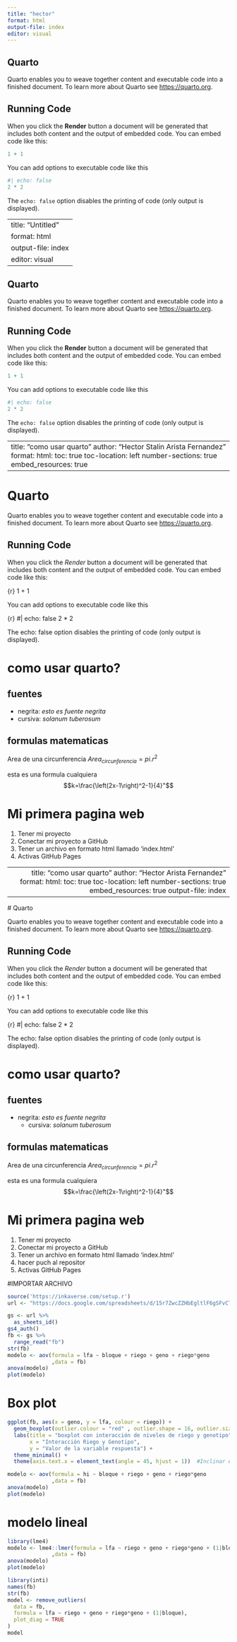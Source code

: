 ```yaml
---
title: "hector"
format: html
output-file: index
editor: visual
---
```


## Quarto

Quarto enables you to weave together content and executable code into a finished document. To learn more about Quarto see <https://quarto.org>.

## Running Code

When you click the **Render** button a document will be generated that includes both content and the output of embedded code. You can embed code like this:

```r
1 + 1
```

You can add options to executable code like this

```r
#| echo: false
2 * 2
```

The `echo: false` option disables the printing of code (only output is displayed).

---
title: "Untitled"
format: html
output-file: index
editor: visual
---

## Quarto

Quarto enables you to weave together content and executable code into a finished document. To learn more about Quarto see <https://quarto.org>.

## Running Code

When you click the **Render** button a document will be generated that includes both content and the output of embedded code. You can embed code like this:

```r
1 + 1
```

You can add options to executable code like this

```r
#| echo: false
2 * 2
```

The `echo: false` option disables the printing of code (only output is displayed).

|                                                                                                                                                           |
|------------------------------------------------------------------------|
| title: "como usar quarto" author: "Hector Stalin Arista Fernandez" format: html: toc: true toc-location: left number-sections: true embed_resources: true |

# Quarto

Quarto enables you to weave together content and executable code into a finished document. To learn more about Quarto see <https://quarto.org>.

## Running Code

When you click the *Render* button a document will be generated that includes both content and the output of embedded code. You can embed code like this:

{r} 1 + 1

You can add options to executable code like this

{r} #\| echo: false 2 \* 2

The echo: false option disables the printing of code (only output is displayed).

# como usar quarto?

## fuentes

-   negrita: *esto es fuente negrita*
-   cursiva: *solanum tuberosum*

## formulas matematicas

Area de una circunferencia $Area_{circunferencia}=pi.r^2$

esta es una formula cualquiera $$k=\frac{\left(2x-1\right)^2-1}{4}"$$

# Mi primera pagina web

1.  Tener mi proyecto
2.  Conectar mi proyecto a GitHub
3.  Tener un archivo en formato html llamado 'index.html'
4.  Activas GitHub Pages

|                                                                                                                                                                       |
|-----------------------------------------------------------------------:|
| title: "como usar quarto" author: "Hector Arista Fernandez" format: html: toc: true toc-location: left number-sections: true embed_resources: true output-file: index |

\# Quarto

Quarto enables you to weave together content and executable code into a finished document. To learn more about Quarto see <https://quarto.org>.

## Running Code

When you click the *Render* button a document will be generated that includes both content and the output of embedded code. You can embed code like this:

{r} 1 + 1

You can add options to executable code like this

{r} #\| echo: false 2 \* 2

The echo: false option disables the printing of code (only output is displayed).

# como usar quarto?

## fuentes

-   negrita: *esto es fuente negrita*
    -   cursiva: *solanum tuberosum*

## formulas matematicas

Area de una circunferencia $Area_{circunferencia}=pi.r^2$

esta es una formula cualquiera $$k=\frac{\left(2x-1\right)^2-1}{4}"$$

# Mi primera pagina web

1.  Tener mi proyecto
2.  Conectar mi proyecto a GitHub
3.  Tener un archivo en formato html llamado 'index.html'
4.  hacer puch al repositor
5.  Activas GitHub Pages

#IMPORTAR ARCHIVO 
```r
source('https://inkaverse.com/setup.r')
url <- "https://docs.google.com/spreadsheets/d/15r7ZwcZZHbEgltlF6gSFvCTFA-CFzVBWwg3mFlRyKPs/edit?gid=172957346#gid=172957346"

gs <- url %>% 
  as_sheets_id()
gs4_auth()
fb <- gs %>% 
  range_read("fb")
str(fb)
modelo <- aov(formula = lfa ~ bloque + riego + geno + riego*geno
              ,data = fb)
anova(modelo)
plot(modelo)

```
# Box plot
```r
ggplot(fb, aes(x = geno, y = lfa, colour = riego)) +
  geom_boxplot(outlier.colour = "red" , outlier.shape = 16, outlier.size = 2) +
  labs(title = "boxplot con interacción de niveles de riego y genotipo" , 
       x = "Interacción Riego y Genotipo",
       y = "Valor de la variable respuesta") +
  theme_minimal() +
  theme(axis.text.x = element_text(angle = 45, hjust = 1))  #Inclinar etiquetas del eje x
```
```r
modelo <- aov(formula = hi ~ bloque + riego + geno + riego*geno
              ,data = fb)
anova(modelo)
plot(modelo)

```
# modelo lineal 
```r
library(lme4)
modelo <- lme4::lmer(formula = lfa ~ riego + geno + riego*geno + (1|bloque)
              ,data = fb)
anova(modelo)
plot(modelo)


```

```r
library(inti)
names(fb) 
str(fb)
model <- remove_outliers(
  data = fb, 
  formula = lfa ~ riego + geno + riego*geno + (1|bloque), 
  plot_diag = TRUE 
)
model
```

